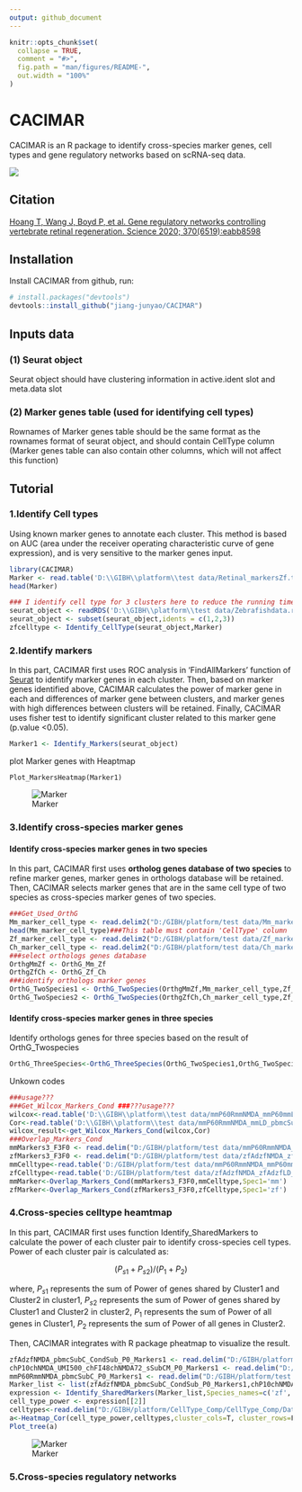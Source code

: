 ```yaml
---
output: github_document
---
```


<!-- README.md is generated from README.Rmd. Please edit that file -->

```r
knitr::opts_chunk$set(
  collapse = TRUE,
  comment = "#>",
  fig.path = "man/figures/README-",
  out.width = "100%"
)
```

# CACIMAR

<!-- badges: start -->
<!-- badges: end -->

CACIMAR is an R package to identify cross-species marker genes, cell types and gene regulatory networks based on scRNA-seq data.

![](Readme figure/Workflow.png)

## Citation
[Hoang T, Wang J, Boyd P, et al. Gene regulatory networks controlling vertebrate retinal regeneration. Science 2020; 370(6519):eabb8598](https://www.science.org/doi/10.1126/science.abb8598)

## Installation

Install CACIMAR from github, run:

``` r
# install.packages("devtools")
devtools::install_github("jiang-junyao/CACIMAR")
```
## Inputs data
### (1) Seurat object
Seurat object should have clustering information in active.ident slot and meta.data slot

### (2) Marker genes table (used for identifying cell types)
Rownames of Marker genes table should be the same format as the rownames format of seurat object, and should contain CellType column (Marker genes table can also contain other columns, which will not affect this function)

## Tutorial

### 1.Identify Cell types
Using known marker genes to annotate each cluster. This method is based on AUC (area under the receiver operating characteristic curve of gene expression), and is very sensitive to the marker genes input.

```r
library(CACIMAR)
Marker <- read.table('D:\\GIBH\\platform\\test data/Retinal_markersZf.txt',header = T)
head(Marker)
```
```r
### I identify cell type for 3 clusters here to reduce the running time
seurat_object <- readRDS('D:\\GIBH\\platform\\test data/Zebrafishdata.rds')
seurat_object <- subset(seurat_object,idents = c(1,2,3))
zfcelltype <- Identify_CellType(seurat_object,Marker)
```

### 2.Identify markers
In this part, CACIMAR first uses ROC analysis in 'FindAllMarkers' function of [Seurat](https://satijalab.org/seurat/articles/get_started.html) to identify marker genes in each cluster. Then, based on marker genes identified above, CACIMAR calculates the power of marker gene in each and differences of marker gene between clusters, and marker genes with high differences between clusters will be retained. Finally, CACIMAR uses fisher test to identify significant cluster related to this marker gene (p.value <0.05).
```r
Marker1 <- Identify_Markers(seurat_object)
```
plot Marker genes with Heaptmap
```
Plot_MarkersHeatmap(Marker1)
```

![Marker](Readme figure/Marker_pheatmap.png)

### 3.Identify cross-species marker genes
#### Identify cross-species marker genes in two species 
In this part, CACIMAR first uses **ortholog genes database of two species** to refine marker genes, marker genes in orthologs database will be retained. Then, CACIMAR selects marker genes that are in the same cell type of two species as cross-species marker genes of two species.
```r
###Get_Used_OrthG
Mm_marker_cell_type <- read.delim2("D:/GIBH/platform/test data/Mm_marker_cell_type.txt")
head(Mm_marker_cell_type)###This table must contain 'CellType' column
Zf_marker_cell_type <- read.delim2("D:/GIBH/platform/test data/Zf_marker_cell_type.txt")
Ch_marker_cell_type <- read.delim2("D:/GIBH/platform/test data/Ch_marker_cell_type.txt")
###select orthologs genes database
OrthgMmZf <- OrthG_Mm_Zf
OrthgZfCh <- OrthG_Zf_Ch
###identify orthologs marker genes
OrthG_TwoSpecies1 <- OrthG_TwoSpecies(OrthgMmZf,Mm_marker_cell_type,Zf_marker_cell_type,Species_name1 = 'mm',Species_name2 = 'zf')
OrthG_TwoSpecies2 <- OrthG_TwoSpecies(OrthgZfCh,Ch_marker_cell_type,Zf_marker_cell_type,Species_name1 = 'ch',Species_name2 = 'zf')
```
#### Identify cross-species marker genes in three species 
Identify orthologs genes for three species based on the result of OrthG_Twospecies
```r
OrthG_ThreeSpecies<-OrthG_ThreeSpecies(OrthG_TwoSpecies1,OrthG_TwoSpecies2,c('mm','zf','zf','ch'))
```
Unkown codes
```r
###usage???
###Get_Wilcox_Markers_Cond ###???usage???
wilcox<-read.table('D:\\GIBH\\platform\\test data/mmP60RmmNMDA_mmP60mmLD_wilcoxMG_MarkerGenes.txt')
Cor<-read.table('D:\\GIBH\\platform\\test data/mmP60RmmNMDA_mmLD_pbmcSubC_MG_Bin50_R5_GeneCor.txt',header = T)
wilcox_result<-get_Wilcox_Markers_Cond(wilcox,Cor)
###Overlap_Markers_Cond
mmMarkers3_F3F0 <- read.delim("D:/GIBH/platform/test data/mmP60RmmNMDA_mmP60mmLD_P03_Markers3_F3F0.txt")
zfMarkers3_F3F0 <- read.delim("D:/GIBH/platform/test data/zfAdzfNMDA_zfAdzfLD_zfAdzfTR_P03_Markers3_F3F0.txt")
mmCelltype<-read.table('D:/GIBH/platform/test data/mmP60RmmNMDA_mmP60mmLD_Cell_Types.txt',header = T)
zfCelltype<-read.table('D:/GIBH/platform/test data/zfAdzfNMDA_zfAdzfLD_zfAdzfTR_Cell_Types.txt',header = T)
mmMarker<-Overlap_Markers_Cond(mmMarkers3_F3F0,mmCelltype,Spec1='mm')
zfMarker<-Overlap_Markers_Cond(zfMarkers3_F3F0,zfCelltype,Spec1='zf')
```

### 4.Cross-species celltype heamtmap
In this part, CACIMAR first uses function Identify_SharedMarkers to calculate the power of each cluster pair to identify cross-species cell types. Power of each cluster pair is calculated as:

$$ (P_{s1} + P_{s2}) /(P_{1}+P_{2}) $$

where, $P_{s1}$ represents the sum of Power of genes shared by Cluster1 and Cluster2 in cluster1, $P_{s2}$ represents the sum of Power of genes shared by Cluster1 and Cluster2 in cluster2, $P_{1}$ represents the sum of Power of all genes in Cluster1, $P_{2}$ represents the sum of Power of all genes in Cluster2.

Then, CACIMAR integrates with R package pheatmap to visualize the result.

```r
zfAdzfNMDA_pbmcSubC_CondSub_P0_Markers1 <- read.delim("D:/GIBH/platform/test data/cell type/zfAdzfNMDA_pbmcSubC_CondSub_P0_Markers1.txt")
chP10chNMDA_UMI500_chFI48chNMDA72_sSubCM_P0_Markers1 <- read.delim("D:/GIBH/platform/test data/cell type/chP10chNMDA_UMI500_chFI48chNMDA72_sSubCM_P0_Markers1.txt")
mmP60RmmNMDA_pbmcSubC_P0_Markers1 <- read.delim("D:/GIBH/platform/test data/cell type/mmP60RmmNMDA_pbmcSubC_P0_Markers1.txt")
Marker_list <- list(zfAdzfNMDA_pbmcSubC_CondSub_P0_Markers1,chP10chNMDA_UMI500_chFI48chNMDA72_sSubCM_P0_Markers1,mmP60RmmNMDA_pbmcSubC_P0_Markers1)
expression <- Identify_SharedMarkers(Marker_list,Species_names=c('zf','ch','mm'))
cell_type_power <- expression[[2]]
celltypes<-read.delim("D:/GIBH/platform/CellType_Comp/CellType_Comp/Data/mmP60RmmNMDA_chP10chNMDA_zfAdzfNMDA_Cell_Types.txt")
a<-Heatmap_Cor(cell_type_power,celltypes,cluster_cols=T, cluster_rows=F)
Plot_tree(a)
```
![Marker](Readme figure/Cell_type.png)

### 5.Cross-species regulatory networks
